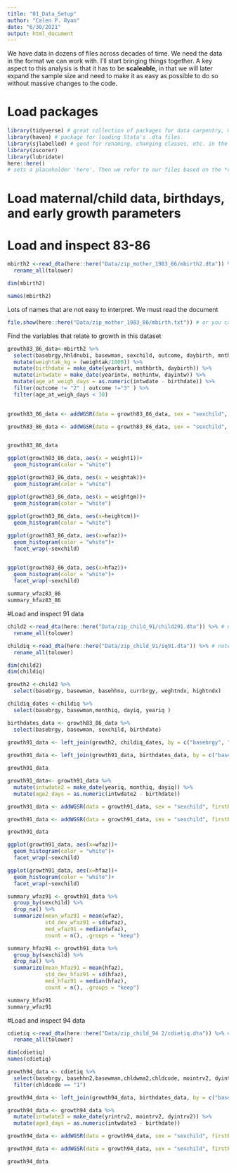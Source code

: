 ```yaml
---
title: "01_Data_Setup"
author: "Calen P. Ryan"
date: "6/30/2021"
output: html_document
---
```


We have data in dozens of files across decades of time. We need the data in the format we can work with. I'll start bringing things together. A key aspect to this analysis is that it has to be **scaleable**, in that we will later expand the sample size and need to make it as easy as possible to do so without massive changes to the code. 



# Load packages
```r
library(tidyverse) # great collection of packages for data carpentry, modelling, and visualization
library(haven) # package for loading Stata's .dta files. 
library(sjlabelled) # good for renaming, changing classes, etc. in the piped dplyr mode
library(zscorer)
library(lubridate)
here::here()
# sets a placeholder 'here'. Then we refer to our files based on the *relative* not the *absolute* location.
```



# Load maternal/child data, birthdays, and early growth parameters

# Load and inspect 83-86
```r

mbirth2 <-read_dta(here::here("Data/zip_mother_1983_86/mbirth2.dta")) %>% # note: here::here calls the here function
  rename_all(tolower)

dim(mbirth2)
```
```r
names(mbirth2)
```
Lots of names that are not easy to interpret. We must read the document
```r
file.show(here::here("Data/zip_mother_1983_86/mbirth.txt")) # or you can click on it - easier to 'control + f ' to find words

```

Find the variables that relate to growth in this dataset
```r

growth83_86_data<-mbirth2 %>% 
  select(basebrgy,hhldnubi, basewman, sexchild, outcome, daybirth, mnthbrth, yearbirt, dayintw, mothintw, yearintw, bbweight,weight1, weightak, weightgm, heightcm ) %>% 
  mutate(weightak_kg = (weightak/1000)) %>% 
  mutate(birthdate = make_date(yearbirt, mnthbrth, daybirth)) %>% 
  mutate(intwdate = make_date(yearintw, mothintw, dayintw)) %>% 
  mutate(age_at_weigh_days = as.numeric(intwdate - birthdate)) %>%
  filter(outcome != "2" | outcome !="3" ) %>% 
  filter(age_at_weigh_days < 30)

  
growth83_86_data <- addWGSR(data = growth83_86_data, sex = "sexchild", firstPart= "weightak_kg", secondPart = "age_at_weigh_days", index = "wfa")

growth83_86_data <- addWGSR(data = growth83_86_data, sex = "sexchild", firstPart = "heightcm", secondPart = "age_at_weigh_days", index = "hfa")


growth83_86_data

```

```r
ggplot(growth83_86_data, aes(x = weight1))+
  geom_histogram(color = "white")

ggplot(growth83_86_data, aes(x = weightak))+
  geom_histogram(color = "white")

ggplot(growth83_86_data, aes(x = weightgm))+
  geom_histogram(color = "white")
  
ggplot(growth83_86_data, aes(x=heightcm))+
  geom_histogram(color = "white")
```
```r

ggplot(growth83_86_data, aes(x=wfaz))+
  geom_histogram(color = "white")+
  facet_wrap(~sexchild)


ggplot(growth83_86_data, aes(x=hfaz))+
  geom_histogram(color = "white")+
  facet_wrap(~sexchild)
  
summary_wfaz83_86
summary_hfaz83_86
```


#Load and inspect 91 data
```r
child2 <-read_dta(here::here("Data/zip_child_91/child291.dta")) %>% # note: here::here calls the here function
  rename_all(tolower)

childiq <-read_dta(here::here("Data/zip_child_91/iq91.dta")) %>% # note: here::here calls the here function
  rename_all(tolower)

dim(child2)
dim(childiq)
```

```r
growth2 <-child2 %>%
  select(basebrgy, basewman, basehhno, currbrgy, weghtndx, hightndx) 

childiq_dates <-childiq %>% 
  select(basebrgy, basewman,monthiq, dayiq, yeariq )

birthdates_data <- growth83_86_data %>% 
  select(basebrgy, basewman, sexchild, birthdate)

growth91_data <- left_join(growth2, childiq_dates, by = c("basebrgy", "basewman"))
         
growth91_data <- left_join(growth91_data, birthdates_data, by = c("basebrgy", "basewman"))

growth91_data
```

```r
growth91_data<- growth91_data %>% 
  mutate(intwdate2 = make_date(yeariq, monthiq, dayiq)) %>% 
  mutate(age2_days = as.numeric(intwdate2 - birthdate))

growth91_data <- addWGSR(data = growth91_data, sex = "sexchild", firstPart= "weghtndx", secondPart = "age2_days", index = "wfa")

growth91_data <- addWGSR(data = growth91_data, sex = "sexchild", firstPart = "hightndx", secondPart = "age2_days", index = "hfa")

growth91_data
```
```r
ggplot(growth91_data, aes(x=wfaz))+
  geom_histogram(color = "white")+
  facet_wrap(~sexchild)

ggplot(growth91_data, aes(x=hfaz))+
  geom_histogram(color = "white")+
  facet_wrap(~sexchild)

summary_wfaz91 <- growth91_data %>%
  group_by(sexchild) %>% 
  drop_na() %>%
  summarize(mean_wfaz91 = mean(wfaz),
            std_dev_wfaz91 = sd(wfaz),
            med_wfaz91 = median(wfaz),
            count = n(), .groups = "keep")

summary_hfaz91 <- growth91_data %>%
  group_by(sexchild) %>% 
  drop_na() %>% 
  summarize(mean_hfaz91 = mean(hfaz),
            std_dev_hfaz91 = sd(hfaz),
            med_hfaz91 = median(hfaz),
            count = n(), .groups = "keep")

summary_hfaz91
summary_wfaz91
```

#Load and inspect 94 data


```r

cdietiq <-read_dta(here::here("Data/zip_child_94 2/cdietiq.dta")) %>% # note: here::here calls the here function
  rename_all(tolower)

dim(cdietiq)
names(cdietiq)
```


```r
growth94_data <- cdietiq %>% 
  select(basebrgy, basehhn2,basewman,chldwma2,chldcode, mointrv2, dyintrv2, yrintrv2, weghtnd2, hightnd2) %>% 
  filter(chldcode == "1")

growth94_data <- left_join(growth94_data, birthdates_data, by = c("basebrgy", "basewman")) 

growth94_data <- growth94_data %>% 
  mutate(intwdate3 = make_date(yrintrv2, mointrv2, dyintrv2)) %>% 
  mutate(age3_days = as.numeric(intwdate3 - birthdate))

growth94_data <- addWGSR(data = growth94_data, sex = "sexchild", firstPart= "weghtnd2", secondPart = "age3_days", index = "wfa")

growth94_data <- addWGSR(data = growth94_data, sex = "sexchild", firstPart = "hightnd2", secondPart = "age3_days", index = "hfa")

growth94_data

  
```








